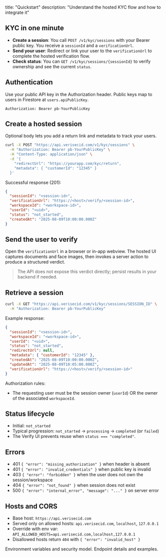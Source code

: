 title: "Quickstart"
description: "Understand the hosted KYC flow and how to integrate it"
## KYC in one minute

- **Create a session**: You call `POST /v1/kyc/sessions` with your Bearer public key. You receive a `sessionId` and a `verificationUrl`.
- **Send your user**: Redirect or link your user to the `verificationUrl` to complete the hosted verification flow.
- **Check status**: You can `GET /v1/kyc/sessions/{sessionId}` to verify ownership and see the current `status`.

## Authentication

Use your public API key in the Authorization header. Public keys map to users in Firestore at `users.apiPublicKey`.

```http
Authorization: Bearer pb-YourPublicKey
```

## Create a hosted session

Optional body lets you add a return link and metadata to track your users.

```bash
curl -X POST "https://api.verisecid.com/v1/kyc/sessions" \
  -H "Authorization: Bearer pb-YourPublicKey" \
  -H "Content-Type: application/json" \
  -d '{
    "redirectUrl": "https://yourapp.com/kyc/return",
    "metadata": { "customerId": "12345" }
  }'
```

Successful response (201):

```json
{
  "sessionId": "<session-id>",
  "verificationUrl": "https://<host>/verify/<session-id>",
  "workspaceId": "<workspace-id>",
  "userId": "<uid>",
  "status": "not_started",
  "createdAt": "2025-08-09T10:00:00.000Z"
}
```

## Send the user to verify

Open the `verificationUrl` in a browser or in-app webview. The hosted UI captures documents and face images, then invokes a server action to produce a structured verdict.

> The API does not expose this verdict directly; persist results in your backend if needed.

## Retrieve a session

```bash
curl -X GET "https://api.verisecid.com/v1/kyc/sessions/SESSION_ID" \
  -H "Authorization: Bearer pb-YourPublicKey"
```

Example response:

```json
{
  "sessionId": "<session-id>",
  "workspaceId": "<workspace-id>",
  "userId": "<uid>",
  "status": "not_started",
  "redirectUrl": null,
  "metadata": { "customerId": "12345" },
  "createdAt": "2025-08-09T10:00:00.000Z",
  "updatedAt": "2025-08-09T10:05:00.000Z",
  "verificationUrl": "https://<host>/verify/<session-id>"
}
```

Authorization rules:

- The requesting user must be the session owner (`userId`) OR the owner of the associated `workspaceId`.

## Status lifecycle

- Initial: `not_started`
- Typical progression: `not_started` → `processing` → `completed` (or `failed`)
- The Verify UI prevents reuse when `status === "completed"`.

## Errors

- 401 `{ "error": "missing_authorization" }` when header is absent
- 401 `{ "error": "invalid_credentials" }` when public key is invalid
- 403 `{ "error": "forbidden" }` when the user does not own the session/workspace
- 404 `{ "error": "not_found" }` when session does not exist
- 500 `{ "error": "internal_error", "message": "..." }` on server error

## Hosts and CORS

- Base host: `https://api.verisecid.com`
- Served only on allowed hosts: `api.verisecid.com`, `localhost`, `127.0.0.1`
- Override with env var: `API_ALLOWED_HOSTS=api.verisecid.com,localhost,127.0.0.1`
- Disallowed hosts return `404` with `{ "error": "invalid_host" }`

<CardGroup cols={2}>
  <Card title="Development" icon="wrench" href="/development">
    Environment variables and security model.
  </Card>
  <Card title="API reference" icon="terminal" href="/api-reference/introduction">
    Endpoint details and examples.
  </Card>
</CardGroup>

